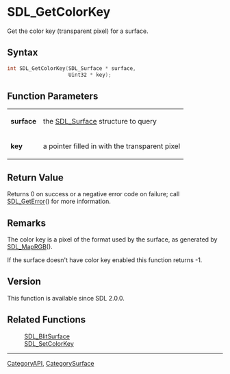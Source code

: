 = SDL_GetColorKey =

Get the color key (transparent pixel) for a surface.

== Syntax ==

<syntaxhighlight lang='c'>
int SDL_GetColorKey(SDL_Surface * surface,
                    Uint32 * key);
</syntaxhighlight>

== Function Parameters ==

{|
|'''surface'''
|the [[SDL_Surface]] structure to query
|-
|'''key'''
|a pointer filled in with the transparent pixel
|}

== Return Value ==

Returns 0 on success or a negative error code on failure; call
[[SDL_GetError]]() for more information.

== Remarks ==

The color key is a pixel of the format used by the surface, as generated by
[[SDL_MapRGB]]().

If the surface doesn't have color key enabled this function returns -1.

== Version ==

This function is available since SDL 2.0.0.

== Related Functions ==

:[[SDL_BlitSurface]]
:[[SDL_SetColorKey]]

----
[[CategoryAPI]], [[CategorySurface]]


